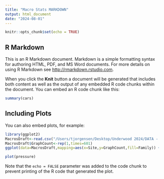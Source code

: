 ```yaml
---
title: "Macro Stats MARKDOWN"
output: html_document
date: "2024-08-01"
---
```


```r
knitr::opts_chunk$set(echo = TRUE)
```

## R Markdown

This is an R Markdown document. Markdown is a simple formatting syntax for authoring HTML, PDF, and MS Word documents. For more details on using R Markdown see <http://rmarkdown.rstudio.com>.

When you click the **Knit** button a document will be generated that includes both content as well as the output of any embedded R code chunks within the document. You can embed an R code chunk like this:

```r
summary(cars)
```

## Including Plots

You can also embed plots, for example:

```r
library(ggplot2)
MacrosDraft<-read.csv("/Users/tjorgensen/Desktop/Underwood 2024/DATA - Macros.csv")
MacrosDraft$GraphCount<-rep(1,times=601)
ggplot(data=MacrosDraft,mapping=aes(x=Site,y=GraphCount,fill=Family)) + geom_bar(stat="identity",na.rm=TRUE) + scale_fill_hue()

```


```r
plot(pressure)
```

Note that the `echo = FALSE` parameter was added to the code chunk to prevent printing of the R code that generated the plot.



